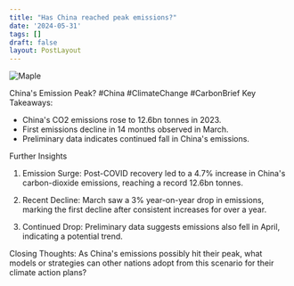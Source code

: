 ```yaml
---
title: "Has China reached peak emissions?"
date: '2024-05-31'
tags: []
draft: false
layout: PostLayout
---
```


<div className="flex justify-center">
  <div className="my-1 w-full px-2 xl:my-1 xl:w-1/2 xl:px-2">
    <img src="https://willpolesa.pythonanywhere.com/static/podcast_thumbnails/thumbnailrecRO4UWWl9hFtcVD.jpg" alt="Maple" className="mx-auto h-58 w-auto" />
  </div>
</div>

China's Emission Peak? #China #ClimateChange #CarbonBrief
Key Takeaways:
- China's CO2 emissions rose to 12.6bn tonnes in 2023.
- First emissions decline in 14 months observed in March.
- Preliminary data indicates continued fall in China's emissions.

Further Insights
1. Emission Surge:
Post-COVID recovery led to a 4.7% increase in China's carbon-dioxide emissions, reaching a record 12.6bn tonnes.

2. Recent Decline:
March saw a 3% year-on-year drop in emissions, marking the first decline after consistent increases for over a year.

3. Continued Drop:
Preliminary data suggests emissions also fell in April, indicating a potential trend.

Closing Thoughts:
As China's emissions possibly hit their peak, what models or strategies can other nations adopt from this scenario for their climate action plans?
